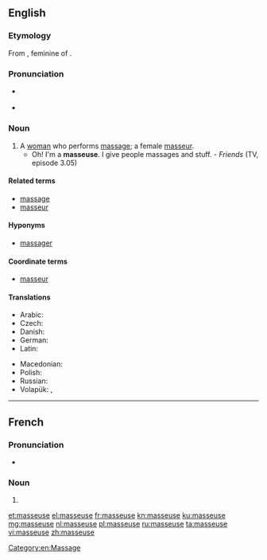 {{also|Masseuse}}
==English==

===Etymology===
From {{etyl|fr}} {{term|masseuse|lang=fr}}, feminine of {{term|masseur|lang=fr}}.

===Pronunciation===
* {{a|UK}} {{IPA|/maˈsɜːz/}}
* {{a|US}} {{IPA|/məˈsuːs/|/məˈsʊz/}}

===Noun===
{{en-noun}}

# A [[woman]] who performs [[massage]]; a female [[masseur]].
#* Oh! I'm a '''masseuse'''. I give people massages and stuff. - ''Friends'' (TV, episode 3.05)

====Related terms====
* [[massage]]
* [[masseur]]

====Hyponyms====
* [[massager]]

====Coordinate terms====
* [[masseur]]

====Translations====
{{trans-top|a female masseur}}
* Arabic: {{t-|ar|مدلكة|f|tr=mudállika|sc=Arab}}
* Czech: {{t+|cs|masérka|f}}
* Danish: {{t-|da|massøse|c}}
* German: {{t+|de|Masseurin|f}}
* Latin: {{t-|la|tractatrix|f|alt=tractātrīx}}
{{trans-mid}}
* Macedonian: {{t-|mk|масерка|f|tr=máserka}}
* Polish: {{t+|pl|masażystka|f}}
* Russian: {{t+|ru|массажистка|f|tr=massažístka|sc=Cyrl}}
* Volapük: {{qualifier|male or female}} {{t-|vo|masetan}}, {{qualifier|female}} {{t-|vo|jimasetan}}
{{trans-bottom}}

[[Category:en:Massage]]

----

==French==

===Pronunciation===
* {{IPA|/masøz/|lang=fr}}

===Noun===
{{head|fr|noun|g=f}}

# {{feminine of|masseur|lang=fr}}

[[et:masseuse]]
[[el:masseuse]]
[[fr:masseuse]]
[[kn:masseuse]]
[[ku:masseuse]]
[[mg:masseuse]]
[[nl:masseuse]]
[[pl:masseuse]]
[[ru:masseuse]]
[[ta:masseuse]]
[[vi:masseuse]]
[[zh:masseuse]]